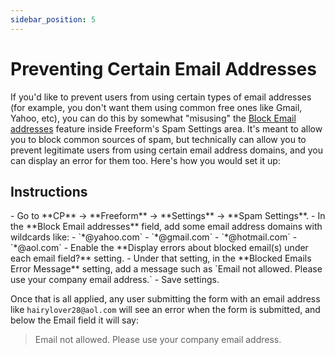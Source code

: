 ```yaml
---
sidebar_position: 5
---
```



# Preventing Certain Email Addresses

If you'd like to prevent users from using certain types of email addresses (for example, you don't want them using common free ones like Gmail, Yahoo, etc), you can do this by somewhat "misusing" the [Block Email addresses](../configuration/settings/#spam-protection) feature inside Freeform's Spam Settings area. It's meant to allow you to block common sources of spam, but technically can allow you to prevent legitimate users from using certain email address domains, and you can display an error for them too. Here's how you would set it up:

## Instructions

<VerticalStepWrapper>
<StepMarkdown stepTitle="Step 1">
- Go to **CP** → **Freeform** → **Settings** → **Spam Settings**.
- In the **Block Email addresses** field, add some email address domains with wildcards like:
  - `*@yahoo.com`
  - `*@gmail.com`
  - `*@hotmail.com`
  - `*@aol.com`

</StepMarkdown>
<StepMarkdown stepTitle="Step 2">
- Enable the **Display errors about blocked email(s) under each email field?** setting.
- Under that setting, in the **Blocked Emails Error Message** setting, add a message such as `Email not allowed. Please use your company email address.`
- Save settings.

</StepMarkdown>

</VerticalStepWrapper>

Once that is all applied, any user submitting the form with an email address like `hairylover28@aol.com` will see an error when the form is submitted, and below the Email field it will say:

> Email not allowed. Please use your company email address.
